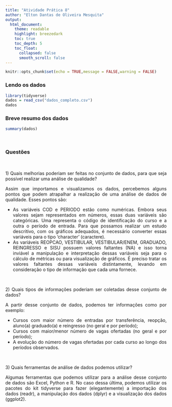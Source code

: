 ```yaml
---
title: "Atividade Prática 8"
author: "Elton Dantas de Oliveira Mesquita"
output:
  html_document:
    theme: readable
    highlight: breezedark
    toc: true
    toc_depth: 5
    toc_float:
      collapsed: false
      smooth_scroll: false
---
```


<style> body {text-align: justify} </style>

```r
knitr::opts_chunk$set(echo = TRUE,message = FALSE,warning = FALSE)
```


### Lendo os dados
```r
library(tidyverse)
dados = read_csv("dados_completo.csv")
dados
```

### Breve resumo dos dados
```r
summary(dados)
```

<br>

### Questões

<br>

1\) Quais melhorias poderiam ser feitas no conjunto de dados, para que seja possível realizar uma análise de qualidade?

Assim que importamos e visualizamos os dados, percebemos alguns pontos que podem atrapalhar a realização de uma análise de dados de qualidade. Esses pontos são:

- As variáveis COD e PERIODO estão como numéricas. Embora seus valores sejam representados em números, essas duas variáveis são categóricas. Uma representa o código de identificação do curso e a outra o período de entrada. Para que possamos realizar um estudo descritivo, com os gráficos adequados, é necessário converter essas variáveis para o tipo 'character' (caractere).
- As variáveis REOPCAO, VESTIBULAR, VESTIBULAR/ENEM, GRADUADO, REINGRESSO e SISU possuem valores faltantes (NA) e isso torna inviável a manipulação e interpretação dessas variáveis seja para o cálculo de métricas ou para visualização de gráficos. É preciso tratar os valores faltantes dessas variáveis distintamente, levando em consideração o tipo de informação que cada uma fornece.

<br>

2\) Quais tipos de informações poderiam ser coletadas desse conjunto de dados?

A partir desse conjunto de dados, podemos ter informações como por exemplo:

- Cursos com maior número de entradas por transferência, reopção, aluno(a) graduado(a) e reingresso (no geral e por período);
- Cursos com maior/menor número de vagas ofertadas (no geral e por período);
- A evolução do número de vagas ofertadas por cada curso ao longo dos períodos observados.

<br>

3\) Quais ferramentas de análise de dados podemos utilizar?

Algumas ferramentas que podemos utilizar para a análise desse conjunto de dados são Excel, Python e R. No caso dessa última, podemos utilizar os pacotes do kit tidyverse para fazer (elegantemente) a importação dos dados (readr), a manipulação dos dados (dplyr) e a visualização dos dados (ggplot2).